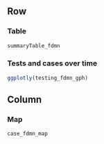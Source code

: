 Row 
-------------------------------------
   
### Table {data-height=500}
    
```r
summaryTable_fdmn
```

### Tests and cases over time {data-height=500}

```r
ggplotly(testing_fdmn_gph)
```

Column 
-------------------------------------

### Map

```r
case_fdmn_map
```

